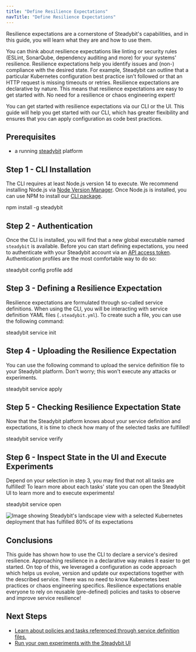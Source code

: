 ```yaml
---
title: "Define Resilience Expectations"
navTitle: "Define Resilience Expectations"
---
```


Resilience expectations are a cornerstone of Steadybit's capabilities, and in this guide, you will learn what they are and how to use them.

You can think about resilience expectations like linting or security rules (ESLint, SonarQube, dependency auditing and more) for your systems' resilience. Resilience expectations help you identify issues and (non-) compliance with the desired state. For example, Steadybit can outline that a particular Kubernetes configuration best practice isn't followed or that an HTTP request is missing timeouts or retries. Resilience expectations are declarative by nature. This means that resilience expectations are easy to get started with. No need for a resilience or chaos engineering expert!

You can get started with resilience expectations via our CLI or the UI. This guide will help you get started with our CLI, which has greater flexibility and ensures that you can apply configuration as code best practices.

## Prerequisites

- a running [steadybit](https://www.steadybit.com/get-started/) platform

## Step 1 - CLI Installation

The CLI requires at least Node.js version 14 to execute. We recommend installing Node.js via [Node Version Manager](https://github.com/nvm-sh/nvm#intro). Once Node.js is installed, you can use NPM to install our [CLI package](https://www.npmjs.com/package/steadybit).

<Terminal>npm install -g steadybit</Terminal>

## Step 2 - Authentication

Once the CLI is installed, you will find that a new global executable named `steadybit` is available. Before you can start defining expectations, you need to authenticate with your Steadybit account via an [API access token](/integrate/10-api#tokens). Authentication profiles are the most comfortable way to do so:

<Terminal>steadybit config profile add</Terminal>

## Step 3 - Defining a Resilience Expectation

Resilience expectations are formulated through so-called service definitions. When using the CLI, you will be interacting with service definition YAML files (`.steadybit.yml`). To create such a file, you can use the following command:

<Terminal>steadybit service init</Terminal>

## Step 4 - Uploading the Resilience Expectation

You can use the following command to upload the service definition file to your Steadybit platform. Don't worry; this won't execute any attacks or experiments.

<Terminal>steadybit service apply</Terminal>

## Step 5 - Checking Resilience Expectation State

Now that the Steadybit platform knows about your service definition and expectations, it is time to check how many of the selected tasks are fulfilled!

<Terminal>steadybit service verify</Terminal>

## Step 6 - Inspect State in the UI and Execute Experiments

Depend on your selection in step 3, you may find that not all tasks are fulfilled! To learn more about each tasks' state you can open the Steadybit UI to learn more and to execute experiments!

<Terminal>steadybit service open</Terminal>

![Image showing Steadybit's landscape view with a selected Kubernetes deployment that has fulfilled 80% of its expectations](img-resilience-expectations/ui.png)

## Conclusions

This guide has shown how to use the CLI to declare a service's desired resilience. Approaching resilience in a declarative way makes it easier to get started. On top of this, we leveraged a configuration as code approach which helps us evolve, version and update our expectations together with the described service.
There was no need to know Kubernetes best practices or chaos engineering specifics. Resilience expectations enable everyone to rely on reusable (pre-defined) policies and tasks to observe and improve service resilience!


## Next Steps

 - [Learn about policies and tasks referenced through service definition files.](https://github.com/steadybit/definitions)
 - [Run your own experiments with the Steadybit UI](/getting-started/30-run-experiment-local)
